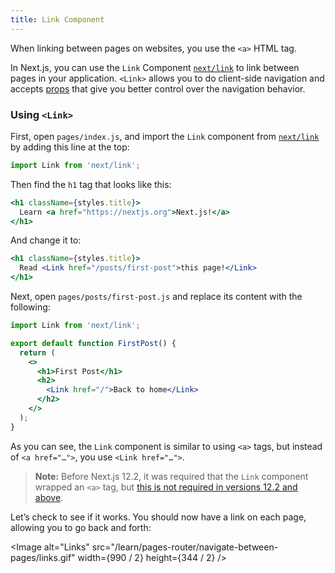 ```yaml
---
title: Link Component
---
```


When linking between pages on websites, you use the `<a>` HTML tag.

In Next.js, you can use the `Link` Component [`next/link`](/docs/api-reference/next/link) to link between pages in your application. `<Link>` allows you to do client-side navigation and accepts [props](https://nextjs.org/docs/api-reference/next/link#:~:text=Link%20accepts%20the%20following%20props%3A) that give you better control over the navigation behavior.

### Using `<Link>`

First, open `pages/index.js`, and import the `Link` component from [`next/link`](/docs/api-reference/next/link) by adding this line at the top:

```js
import Link from 'next/link';
```

Then find the `h1` tag that looks like this:

```jsx
<h1 className={styles.title}>
  Learn <a href="https://nextjs.org">Next.js!</a>
</h1>
```

And change it to:

```jsx
<h1 className={styles.title}>
  Read <Link href="/posts/first-post">this page!</Link>
</h1>
```

Next, open `pages/posts/first-post.js` and replace its content with the following:

```jsx
import Link from 'next/link';

export default function FirstPost() {
  return (
    <>
      <h1>First Post</h1>
      <h2>
        <Link href="/">Back to home</Link>
      </h2>
    </>
  );
}
```

As you can see, the `Link` component is similar to using `<a>` tags, but instead of `<a href="…">`, you use `<Link href="…">`.

> **Note:** Before Next.js 12.2, it was required that the `Link` component wrapped an `<a>` tag, but [this is not required in versions 12.2 and above](https://nextjs.org/blog/next-12-2#:~:text=next/link%20no%20longer%20requires%20manually%20adding%20%3Ca%3E%20as%20a%20child.%20You%20can%20now%20opt%20into%20this%20behavior%20in%20a%20backward%2Dcompatible%20way.).

Let’s check to see if it works. You should now have a link on each page, allowing you to go back and forth:

<Image
  alt="Links"
  src="/learn/pages-router/navigate-between-pages/links.gif"
  width={990 / 2}
  height={344 / 2}
/>
